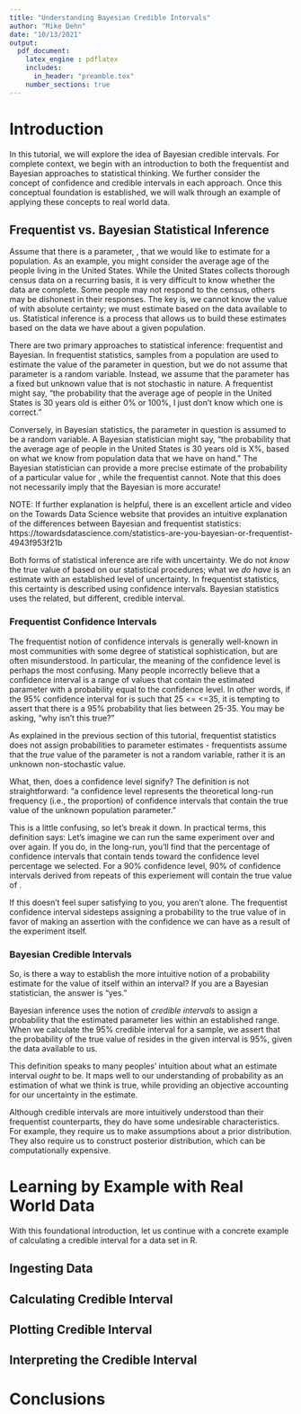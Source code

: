 ```yaml
---
title: "Understanding Bayesian Credible Intervals"
author: "Mike Dehn"
date: "10/13/2021"
output:
  pdf_document:
    latex_engine : pdflatex
    includes:
      in_header: "preamble.tex"
    number_sections: true
---
```


# Introduction

In this tutorial, we will explore the idea of Bayesian credible intervals. For complete
context, we begin with an introduction to both the frequentist and Bayesian approaches to
statistical thinking. We further consider the concept of confidence and credible intervals
in each approach. Once this conceptual foundation is established, we will walk through an
example of applying these concepts to real world data.

## Frequentist vs. Bayesian Statistical Inference

Assume that there is a parameter, \phi , that we would like to estimate for a population.
As an example, you might consider the average age of the people living in the United States.
While the United States collects thorough census data on a recurring basis, it is very difficult
to know whether the data are complete. Some people may not respond to the census, others may
be dishonest in their responses. The key is, we cannot know the value of \phi with absolute 
certainty; we must estimate based on the data available to us. Statistical inference is a process 
that allows us to build these estimates based on the data we have about a given population.

There are two primary approaches to statistical inference: frequentist and Bayesian. In 
frequentist statistics, samples from a population are used to estimate the value of the 
parameter in question, but we do not assume that parameter is a random variable. Instead,
we assume that the parameter has a fixed but unknown value that is not stochastic in
nature. A frequentist might say, "the probability that the average age of people in the 
United States is 30 years old is either 0% or 100%, I just don't know which one is correct."

Conversely, in Bayesian statistics, the parameter in question is assumed to be a random
variable. A Bayesian statistician might say, "the probability that the average age of
people in the United States is 30 years old is X%, based on what we know from population
data that we have on hand." The Bayesian statistician can provide a more precise estimate
of the probability of a particular value for \phi, while the frequentist cannot. Note that
this does not necessarily imply that the Bayesian is more accurate!

NOTE: If further explanation is helpful, there is an excellent article and video on the
Towards Data Science website that provides an intuitive explanation of the differences 
between Bayesian and frequentist statistics:
https://towardsdatascience.com/statistics-are-you-bayesian-or-frequentist-4943f953f21b

Both forms of statistical inference are rife with uncertainty. We do not _know_ the true
value of \phi based on our statistical procedures; what we _do have_ is an estimate with
an established level of uncertainty. In frequentist statistics, this certainty is 
described using confidence intervals. Bayesian statistics uses the related, but different,
credible interval.

### Frequentist Confidence Intervals

The frequentist notion of confidence intervals is generally well-known in most communities
with some degree of statistical sophistication, but are often misunderstood. In particular,
the meaning of the confidence level is perhaps the most confusing. Many people incorrectly
believe that a confidence interval is a range of values that contain the estimated parameter
with a probability equal to the confidence level. In other words, if the 95% confidence
interval for \phi is such that 25 <= \phi <=35, it is tempting to assert that there is a
95% probability that \phi lies between 25-35. You may be asking, "why isn't this true?"

As explained in the previous section of this tutorial, frequentist statistics does not assign 
probabilities to parameter estimates - frequentists assume that the _true_ value of the 
parameter is not a random variable, rather it is an unknown non-stochastic value. 

What, then, does a confidence level signify? The definition is not straightforward: "a confidence 
level represents the theoretical long-run frequency (i.e., the proportion) of confidence 
intervals that contain the true value of the unknown population parameter."

This is a little confusing, so let's break it down. In practical terms, this definition says:
Let's imagine we can run the same experiment over and over again. If you do, in the long-run, you'll 
find that the percentage of confidence intervals that contain \phi tends toward the confidence
level percentage we selected. For a 90% confidence level, 90% of confidence intervals derived
from repeats of this experiement will contain the true value of \phi.

If this doesn't feel super satisfying to you, you aren't alone. The frequentist confidence
interval sidesteps assigning a probability to the true value of \phi in favor of making an
assertion with the confidence we can have as a result of the experiment itself.

### Bayesian Credible Intervals

So, is there a way to establish the more intuitive notion of a probability estimate for the
value of \phi itself within an interval? If you are a Bayesian statistician, the answer is "yes."

Bayesian inference uses the notion of _credible intervals_ to assign a probability that
the estimated parameter \phi lies within an established range. When we calculate the 95% credible
interval for a sample, we assert that the probability of the true value of \phi resides in
the given interval is 95%, given the data available to us.

This definition speaks to many peoples' intuition about what an estimate interval _ought_ to be.
It maps well to our understanding of probability as an estimation of what we think is true, while
providing an objective accounting for our uncertainty in the estimate.

Although credible intervals are more intuitively understood than their frequentist counterparts, 
they do have some undesirable characteristics. For example, they require us to make assumptions 
about a prior distribution. They also require us to construct posterior distribution, which can 
be computationally expensive.

# Learning by Example with Real World Data

With this foundational introduction, let us continue with a concrete example of calculating a
credible interval for a data set in R.



## Ingesting Data

## Calculating Credible Interval

## Plotting Credible Interval

## Interpreting the Credible Interval

# Conclusions
